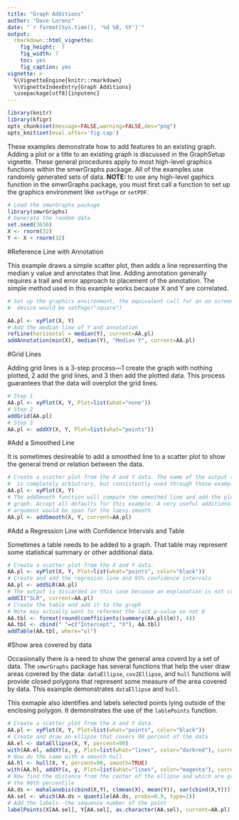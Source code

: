 ```yaml
---
title: "Graph Additions"
author: "Dave Lorenz"
date: "`r format(Sys.time(), '%d %B, %Y')`"
output:
  rmarkdown::html_vignette:
    fig_height:  7
    fig_width: 7
    toc: yes
    fig_caption: yes
vignette: >
  %\VignetteEngine{knitr::rmarkdown}
  %\VignetteIndexEntry{Graph Additions}
  \usepackage[utf8]{inputenc}
---
```


```r
library(knitr)
library(kfigr)
opts_chunk$set(message=FALSE,warning=FALSE,dev="png")
opts_knit$set(eval.after='fig.cap')
```


These examples demonstrate how to add features to an existing graph. Adding a plot or a title to an existing graph is discussed in the GraphSetup vignette. These general procedures apply to most high-level graphics functions within the smwrGraphs package. All of the examples use randomly generated sets of data. **NOTE:** to use any high-level gaphics function in the smwrGraphs package, you must first call a function to set up the graphics environment like `setPage` or `setPDF`.

```r
# Load the smwrGraphs package
library(smwrGraphs)
# Generate the random data
set.seed(3636)
X <- rnorm(32)
Y <- X + rnorm(32)
```


#Reference Line with Annotation

This example draws a simple scatter plot, then adds a line representing the
median y value and annotates that line. Adding annotation generally requires a trail and error approach to placement of the annotation. The simple method used in this example works because X and Y are correlated.

```r
# Set up the graphics environment, the equivalent call for an on screen
#  device would be setPage("square")

AA.pl <- xyPlot(X, Y)
# Add the median line of Y and annotation
refLine(horizontal = median(Y), current=AA.pl)
addAnnotation(min(X), median(Y), "Median Y", current=AA.pl)

```


#Grid Lines

Adding grid lines is a 3-step process---1 create the graph with nothing
plotted, 2 add the grid lines, and 3 then add the plotted data. This process
guarantees that the data will overplot the grid lines.

```r
# Step 1
AA.pl <- xyPlot(X, Y, Plot=list(what="none"))
# Step 2
addGrid(AA.pl)
# Step 3
AA.pl <- addXY(X, Y, Plot=list(what="points"))


```

#Add a Smoothed Line

It is sometimes desireable to add a smoothed line to a scatter plot to show the general trend or relation between the data.

```r
# Create a scatter plot from the X and Y data. The name of the output (AA.pl)
#  is completely arbiutrary, but consistently used through these examples.
AA.pl <- xyPlot(X, Y)
# The addSmooth function will compute the smmothed line and add the plot to the
# graph. Accept all defaults for this example. A very useful additional
# argument would be span for the loess.smooth
AA.pl <- addSmooth(X, Y, current=AA.pl)


```

#Add a Regression Line with Confidence Intervals and Table

Sometimes a table needs to be added to a graph. That table may represent some
statistical summary or other additional data.

```r
# Create a scatter plot from the X and Y data. 
AA.pl <- xyPlot(X, Y, Plot=list(what="points", color="black"))
# Create and add the regresion line and 95% confidence intervals
AA.pl <- addSLR(AA.pl)
# The output is discarded in this case becuase an explanation is not created
addCI("SLR", current=AA.pl)
# Create the table and add it to the graph
# Note may actually want to reformat the last p-value so not 0
AA.tbl <- format(round(coefficients(summary(AA.pl$lm)), 4))
AA.tbl <- cbind(" "=c("Intercept", "X"), AA.tbl)
addTable(AA.tbl, where="ul")


```

#Show area covered by data

Occasionally there is a need to show the general area coverd by a set of data. The `smwrGraphs` package has several functions that help the user draw areas covered by the data: `dataEllipse`, `cov2Ellipse`, and `hull` functions will provide closed polygons that represent some measure of the area covered by data. This example demonstrates `dataEllipse` and `hull`.

This exmaple also identifies and labels selected points lying outside of the enclosing polygon. It demonstrates the use of the `lablePoints` function.

```r
# Create a scatter plot from the X and Y data. 
AA.pl <- xyPlot(X, Y, Plot=list(what="points", color="black"))
# Create and draw an ellipse that covers 90 percent of the data
AA.el <- dataEllipse(X, Y, percent=90)
with(AA.el, addXY(x, y, Plot=list(what="lines", color="darkred"), current=AA.pl))
# Now do the same with a smooth hull
AA.hl <- hull(X, Y, percent=90, smooth=TRUE)
with(AA.hl, addXY(x, y, Plot=list(what="lines", color="magenta"), current=AA.pl))
# Now find the distance from the center of the ellipse and which are greater than 
# the 90th percentile
AA.ds <- mahalanobis(cbind(X,Y), c(mean(X), mean(Y)), var(cbind(X,Y)))
AA.sel <- which(AA.ds > quantile(AA.ds, probs=0.9, type=2))
# Add the labels--the sequence number of the point
labelPoints(X[AA.sel], Y[AA.sel], as.character(AA.sel), current=AA.pl)


```

